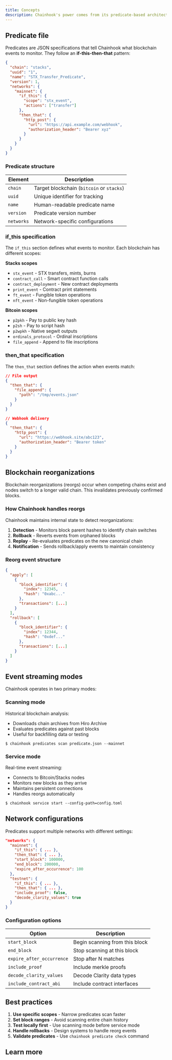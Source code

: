 ```yaml
---
title: Concepts
description: Chainhook's power comes from its predicate-based architecture and automatic handling of blockchain reorganizations. Understanding these concepts helps you build reliable blockchain indexers.
---
```


## Predicate file

Predicates are JSON specifications that tell Chainhook what blockchain events to monitor. They follow an **if-this-then-that** pattern:

```json
{
  "chain": "stacks",
  "uuid": "1",
  "name": "STX_Transfer_Predicate",
  "version": 1,
  "networks": {
    "mainnet": {
      "if_this": {
        "scope": "stx_event",
        "actions": ["transfer"]
      },
      "then_that": {
        "http_post": {
          "url": "https://api.example.com/webhook",
          "authorization_header": "Bearer xyz"
        }
      }
    }
  }
}
```

### Predicate structure

| Element | Description |
|---------|-------------|
| `chain` | Target blockchain (`bitcoin` or `stacks`) |
| `uuid` | Unique identifier for tracking |
| `name` | Human-readable predicate name |
| `version` | Predicate version number |
| `networks` | Network-specific configurations |

### if_this specification

The `if_this` section defines what events to monitor. Each blockchain has different scopes:

**Stacks scopes**
- `stx_event` - STX transfers, mints, burns
- `contract_call` - Smart contract function calls
- `contract_deployment` - New contract deployments
- `print_event` - Contract print statements
- `ft_event` - Fungible token operations
- `nft_event` - Non-fungible token operations

**Bitcoin scopes**
- `p2pkh` - Pay to public key hash
- `p2sh` - Pay to script hash
- `p2wpkh` - Native segwit outputs
- `ordinals_protocol` - Ordinal inscriptions
- `file_append` - Append to file inscriptions

### then_that specification

The `then_that` section defines the action when events match:

```json
// File output
{
  "then_that": {
    "file_append": { 
      "path": "/tmp/events.json"
    }
  }
}

// Webhook delivery
{
  "then_that": {
    "http_post": {
      "url": "https://webhook.site/abc123",
      "authorization_header": "Bearer token"
    }
  }
}
```

## Blockchain reorganizations

Blockchain reorganizations (reorgs) occur when competing chains exist and nodes switch to a longer valid chain. This invalidates previously confirmed blocks.

### How Chainhook handles reorgs

Chainhook maintains internal state to detect reorganizations:

1. **Detection** - Monitors block parent hashes to identify chain switches
2. **Rollback** - Reverts events from orphaned blocks
3. **Replay** - Re-evaluates predicates on the new canonical chain
4. **Notification** - Sends rollback/apply events to maintain consistency

### Reorg event structure

```json
{
  "apply": [
    {
      "block_identifier": { 
        "index": 12345,
        "hash": "0xabc..."
      },
      "transactions": [...]
    }
  ],
  "rollback": [
    {
      "block_identifier": {
        "index": 12344,
        "hash": "0xdef..."
      },
      "transactions": [...]
    }
  ]
}
```

## Event streaming modes

Chainhook operates in two primary modes:

### Scanning mode

Historical blockchain analysis:
- Downloads chain archives from Hiro Archive
- Evaluates predicates against past blocks
- Useful for backfilling data or testing

```terminal
$ chainhook predicates scan predicate.json --mainnet
```

### Service mode

Real-time event streaming:
- Connects to Bitcoin/Stacks nodes
- Monitors new blocks as they arrive
- Maintains persistent connections
- Handles reorgs automatically

```terminal
$ chainhook service start --config-path=config.toml
```

## Network configurations

Predicates support multiple networks with different settings:

```json
"networks": {
  "mainnet": {
    "if_this": { ... },
    "then_that": { ... },
    "start_block": 100000,
    "end_block": 200000,
    "expire_after_occurrence": 100
  },
  "testnet": {
    "if_this": { ... },
    "then_that": { ... },
    "include_proof": false,
    "decode_clarity_values": true
  }
}
```

### Configuration options

| Option | Description |
|--------|-------------|
| `start_block` | Begin scanning from this block |
| `end_block` | Stop scanning at this block |
| `expire_after_occurrence` | Stop after N matches |
| `include_proof` | Include merkle proofs |
| `decode_clarity_values` | Decode Clarity data types |
| `include_contract_abi` | Include contract interfaces |

## Best practices

1. **Use specific scopes** - Narrow predicates scan faster
2. **Set block ranges** - Avoid scanning entire chain history
3. **Test locally first** - Use scanning mode before service mode
4. **Handle rollbacks** - Design systems to handle reorg events
5. **Validate predicates** - Use `chainhook predicate check` command

## Learn more

<Cards>
  <Card
    href="/tools/chainhook/chainhook-cli/predicate-management"
    title="Manage predicates"
    description="Create, validate, and deploy predicates with the CLI"
  />
  <Card
    href="/tools/chainhook/webhook-server/webhook-setup"
    title="Configure webhooks"
    description="Set up endpoints to receive blockchain events"
  />
  <Card
    href="/tools/chainhook/references/scopes/stacks"
    title="Stacks scopes reference"
    description="Complete list of Stacks blockchain event scopes"
  />
</Cards>